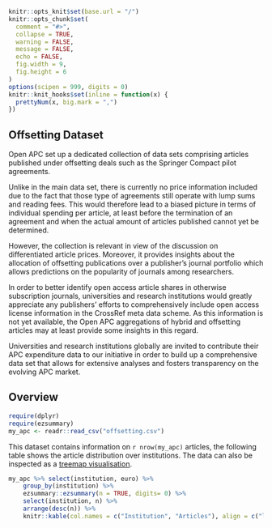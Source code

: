 ```r

knitr::opts_knit$set(base.url = "/")
knitr::opts_chunk$set(
  comment = "#>",
  collapse = TRUE,
  warning = FALSE,
  message = FALSE,
  echo = FALSE,
  fig.width = 9,
  fig.height = 6
)
options(scipen = 999, digits = 0)
knitr::knit_hooks$set(inline = function(x) {
  prettyNum(x, big.mark = ",")
})
```

## Offsetting Dataset

Open APC set up a dedicated collection of data sets comprising articles published under offsetting deals such as the Springer Compact pilot agreements.

Unlike in the main data set, there is currently no price information included due to the fact that those type of agreements still operate with lump sums and reading fees. This would therefore lead to a biased picture in terms of individual spending per article, at least before the termination of an agreement and when the actual amount of articles published cannot yet be determined.

However, the collection is relevant in view of the discussion on differentiated article prices. Moreover, it provides insights about the allocation of offsetting publications over a publisher's journal portfolio which allows predictions on the popularity of journals among researchers.

In order to better identify open access article shares in otherwise subscription journals, universities and research institutions would greatly appreciate any publishers' efforts to comprehensively include open access license information in the CrossRef meta data scheme. As this information is not yet available, the Open APC aggregations of hybrid and offsetting articles may at least provide some insights in this regard. 

Universities and research institutions globally are invited to contribute their APC expenditure data to our initiative in order to build up a comprehensive data set that allows for extensive analyses and fosters transparency on the evolving APC market.        

## Overview
```r
require(dplyr)
require(ezsummary)
my_apc <- readr::read_csv("offsetting.csv")
```
This dataset contains information on `r nrow(my_apc)` articles, the following table shows the article distribution over institutions. The data can also be inspected as a [treemap visualisation](http://treemaps.intact-project.org/apcdata/offsetting).


```r
my_apc %>% select(institution, euro) %>% 
    group_by(institution) %>% 
    ezsummary::ezsummary(n = TRUE, digits= 0) %>%
    select(institution, n) %>%
    arrange(desc(n)) %>%
    knitr::kable(col.names = c("Institution", "Articles"), align = c("l","r"))
```

